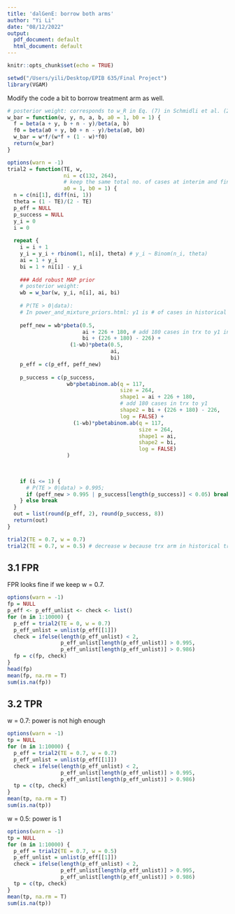 ```yaml
---
title: 'dalGenE: borrow both arms'
author: "Yi Li"
date: "08/12/2022"
output:
  pdf_document: default
  html_document: default
---
```


```r
knitr::opts_chunk$set(echo = TRUE)
```


```r
setwd("/Users/yili/Desktop/EPIB 635/Final Project")
library(VGAM)
```

Modify the code a bit to borrow treatment arm as well. 

```r
# posterior weight: corresponds to w_R in Eq. (7) in Schmidli et al. (2014)
w_bar = function(w, y, n, a, b, a0 = 1, b0 = 1) {
  f = beta(a + y, b + n - y)/beta(a, b)
  f0 = beta(a0 + y, b0 + n - y)/beta(a0, b0)
  w_bar = w*f/(w*f + (1 - w)*f0)
  return(w_bar)
}
```


```r
options(warn = -1)
trial2 = function(TE, w,
                  ni = c(132, 264), 
                  # keep the same total no. of cases at interim and final analyses
                  a0 = 1, b0 = 1) {
  n = c(ni[1], diff(ni, 1))
  theta = (1 - TE)/(2 - TE)
  p_eff = NULL
  p_success = NULL
  y_i = 0
  i = 0
  
  repeat {
    i = i + 1
    y_i = y_i + rbinom(1, n[i], theta) # y_i ~ Binom(n_i, theta)
    ai = 1 + y_i
    bi = 1 + ni[i] - y_i 
    
    ### Add robust MAP prior
    # posterior weight: 
    wb = w_bar(w, y_i, n[i], ai, bi)
    
    # P(TE > 0|data):
    # In power_and_mixture_priors.html: y1 is # of cases in historical trial (ctrl arm ) , and y is # of cases in current trial (ctrl arm ) 
    
    peff_new = wb*pbeta(0.5, 
                        ai + 226 + 180, # add 180 cases in trx to y1 in MAP code
                        bi + (226 + 180) - 226) +
                    (1-wb)*pbeta(0.5, 
                                 ai, 
                                 bi)
    p_eff = c(p_eff, peff_new)
    
    p_success = c(p_success, 
                   wb*pbetabinom.ab(q = 117, 
                                    size = 264, 
                                    shape1 = ai + 226 + 180, 
                                    # add 180 cases in trx to y1
                                    shape2 = bi + (226 + 180) - 226, 
                                    log = FALSE) + 
                     (1-wb)*pbetabinom.ab(q = 117, 
                                          size = 264, 
                                          shape1 = ai, 
                                          shape2 = bi, 
                                          log = FALSE)
                   )
    

    
    if (i <= 1) {
      # P(TE > 0|data) > 0.995;
      if (peff_new > 0.995 | p_success[length(p_success)] < 0.05) break
    } else break   
  }
  out = list(round(p_eff, 2), round(p_success, 8))
  return(out)
}

trial2(TE = 0.7, w = 0.7)
trial2(TE = 0.7, w = 0.5) # decrease w because trx arm in historical trial may not be reliable
```



## 3.1 FPR
FPR looks fine if we keep w = 0.7.
```r
options(warn = -1)
fp = NULL
p_eff <- p_eff_unlist <- check <- list()
for (m in 1:10000) {
  p_eff = trial2(TE = 0, w = 0.7)
  p_eff_unlist = unlist(p_eff[[1]])
  check = ifelse(length(p_eff_unlist) < 2, 
                 p_eff_unlist[length(p_eff_unlist)] > 0.995, 
                 p_eff_unlist[length(p_eff_unlist)] > 0.986)
  fp = c(fp, check)
}
head(fp)
mean(fp, na.rm = T)
sum(is.na(fp))
```

## 3.2 TPR
w = 0.7: power is not high enough
```r
options(warn = -1)
tp = NULL
for (m in 1:10000) {
  p_eff = trial2(TE = 0.7, w = 0.7)
  p_eff_unlist = unlist(p_eff[[1]])
  check = ifelse(length(p_eff_unlist) < 2,   
                 p_eff_unlist[length(p_eff_unlist)] > 0.995, 
                 p_eff_unlist[length(p_eff_unlist)] > 0.986)
  tp = c(tp, check)
}
mean(tp, na.rm = T)
sum(is.na(tp))
```

w = 0.5: power is 1
```r
options(warn = -1)
tp = NULL
for (m in 1:10000) {
  p_eff = trial2(TE = 0.7, w = 0.5)
  p_eff_unlist = unlist(p_eff[[1]])
  check = ifelse(length(p_eff_unlist) < 2,   
                 p_eff_unlist[length(p_eff_unlist)] > 0.995, 
                 p_eff_unlist[length(p_eff_unlist)] > 0.986)
  tp = c(tp, check)
}
mean(tp, na.rm = T)
sum(is.na(tp))
```


